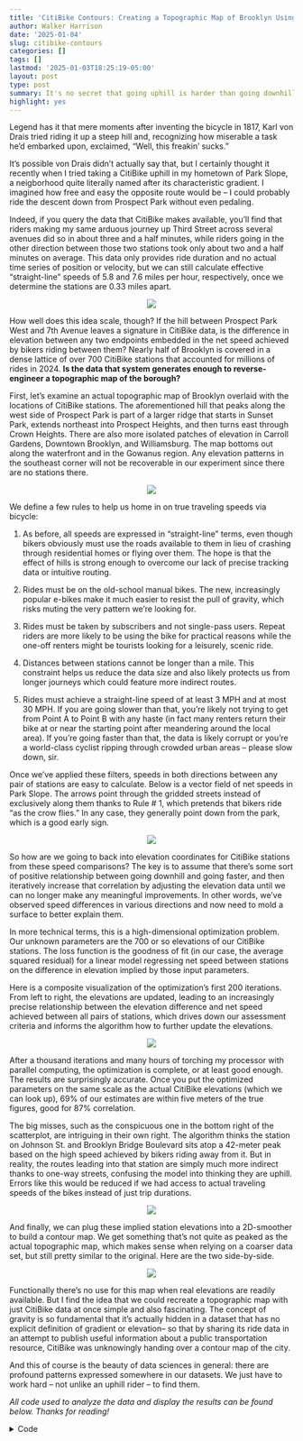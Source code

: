 ```yaml
---
title: 'CitiBike Contours: Creating a Topographic Map of Brooklyn Using Biker Speed Data'
author: Walker Harrison
date: '2025-01-04'
slug: citibike-contours
categories: []
tags: []
lastmod: '2025-01-03T18:25:19-05:00'
layout: post
type: post
summary: It's no secret that going uphill is harder than going downhill. Can we apply that concept to public CitiBike rider data to estimate Brooklyn's peaks and valleys?
highlight: yes
---
```


Legend has it that mere moments after inventing the bicycle in 1817, Karl von Drais tried riding it up a steep hill and, recognizing how miserable a task he'd embarked upon, exclaimed, "Well, this freakin' sucks."

It's possible von Drais didn't actually say that, but I certainly thought it recently when I tried taking a CitiBike uphill in my hometown of Park Slope, a neigborhood quite literally named after its characteristic gradient. I imagined how free and easy the opposite route would be -- I could probably ride the descent down from Prospect Park without even pedaling. 

Indeed, if you query the data that CitiBike makes available, you'll find that riders making my same arduous journey up Third Street across several avenues did so in about three and a half minutes, while riders going in the other direction between those two stations took only about two and a half minutes on average. This data only provides ride duration and no actual time series of position or velocity, but we can still calculate effective "straight-line" speeds of 5.8 and 7.6 miles per hour, respectively, once we determine the stations are 0.33 miles apart.

<figure>
<center><img src="/img/z1_cropped.png"/></center>
</figure>

How well does this idea scale, though? If the hill between Prospect Park West and 7th Avenue leaves a signature in CitiBike data, is the difference in elevation between any two endpoints embedded in the net speed achieved by bikers riding between them? Nearly half of Brooklyn is covered in a dense lattice of over 700 CitiBike stations that accounted for millions of rides in 2024. **Is the data that system generates enough to reverse-engineer a topographic map of the borough?**

First, let's examine an actual topographic map of Brooklyn overlaid with the locations of CitiBike stations. The aforementioned hill that peaks along the west side of Prospect Park is part of a larger ridge that starts in Sunset Park, extends northeast into Prospect Heights, and then turns east through Crown Heights. There are also more isolated patches of elevation in Carroll Gardens, Downtown Brooklyn, and Williamsburg. The map bottoms out along the waterfront and in the Gowanus region. Any elevation patterns in the southeast corner will not be recoverable in our experiment since there are no stations there.

<figure>
<center><img src="/img/m1_pts_cropped.png"/></center>
</figure>

We define a few rules to help us home in on true traveling speeds via bicycle:

1) As before, all speeds are expressed in "straight-line" terms, even though bikers obviously must use the roads available to them in lieu of crashing through residential homes or flying over them. The hope is that the effect of hills is strong enough to overcome our lack of precise tracking data or intuitive routing.

2) Rides must be on the old-school manual bikes. The new, increasingly popular e-bikes make it much easier to resist the pull of gravity, which risks muting the very pattern we're looking for.

3) Rides must be taken by subscribers and not single-pass users. Repeat riders are more likely to be using the bike for practical reasons while the one-off renters might be tourists looking for a leisurely, scenic ride. 

4) Distances between stations cannot be longer than a mile. This constraint helps us reduce the data size and also likely protects us from longer journeys which could feature more indirect routes.

5) Rides must achieve a straight-line speed of at least 3 MPH and at most 30 MPH. If you are going slower than that, you're likely not trying to get from Point A to Point B with any haste (in fact many renters return their bike at or near the starting point after meandering around the local area). If you're going faster than that, the data is likely corrupt or you're a world-class cyclist ripping through crowded urban areas -- please slow down, sir. 

Once we've applied these filters, speeds in both directions between any pair of stations are easy to calculate. Below is a vector field of net speeds in Park Slope. The arrows point through the gridded streets instead of exclusively along them thanks to Rule # 1, which pretends that bikers ride "as the crow flies." In any case, they generally point down from the park, which is a good early sign.

<figure>
<center><img src="/img/mps_cropped.png"/></center>
</figure>

So how are we going to back into elevation coordinates for CitiBike stations from these speed comparisons? The key is to assume that there's some sort of positive relationship between going downhill and going faster, and then iteratively increase that correlation by adjusting the elevation data until we can no longer make any meaningful improvements. In other words, we've observed speed differences in various directions and now need to mold a surface to better explain them.

In more technical terms, this is a high-dimensional optimization problem. Our unknown parameters are the 700 or so elevations of our CitiBike stations. The loss function is the goodness of fit (in our case, the average squared residual) for a linear model regressing net speed between stations on the difference in elevation implied by those input parameters. 

Here is a composite visualization of the optimization's first 200 iterations. From left to right, the elevations are updated, leading to an increasingly precise relationship between the elevation difference and net speed achieved between all pairs of stations, which drives down our assessment criteria and informs the algorithm how to further update the elevations.

<figure>
<center><img src="/img/combo2.gif"/></center>
</figure>

After a thousand iterations and many hours of torching my processor with parallel computing, the optimization is complete, or at least good enough. The results are surprisingly accurate. Once you put the optimized parameters on the same scale as the actual CitiBike elevations (which we can look up), 69% of our estimates are within five meters of the true figures, good for 87% correlation. 

The big misses, such as the conspicuous one in the bottom right of the scatterplot, are intriguing in their own right. The algorithm thinks the station on Johnson St. and Brooklyn Bridge Boulevard sits atop a 42-meter peak based on the high speed achieved by bikers riding away from it. But in reality, the routes leading into that station are simply much more indirect thanks to one-way streets, confusing the model into thinking they are uphill. Errors like this would be reduced if we had access to actual traveling speeds of the bikes instead of just trip durations.

<figure>
<center><img src="/img/c1.png"/></center>
</figure>


And finally, we can plug these implied station elevations into a 2D-smoother to build a contour map. We get something that's not quite as peaked as the actual topographic map, which makes sense when relying on a coarser data set, but still pretty similar to the original. Here are the two side-by-side.

<figure>
<center><img src="/img/comp_wide_cropped.png"/></center>
</figure>


Functionally there's no use for this map when real elevations are readily available. But I find the idea that we could recreate a topographic map with just CitiBike data at once simple and also fascinating. The concept of gravity is so fundamental that it's actually hidden in a dataset that has no explicit definition of gradient or elevation-- so that by sharing its ride data in an attempt to publish useful information about a public transportation resource, CitiBike was unknowingly handing over a contour map of the city.

And this of course is the beauty of data sciences in general: there are profound patterns expressed somewhere in our datasets. We just have to work hard -- not unlike an uphill rider -- to find them.

*All code used to analyze the data and display the results can be found below. Thanks for reading!*

<details>
<summary>Code</summary>
```r

########## setup ##########

library(tidyverse)
library(data.table)
library(glue)
library(ggmap)
library(sf)
library(httr)
library(mgcv)
library(optimParallel)
library(gridExtra)
library(gganimate)
library(magick)

# ways to make dplyr stfu
options(dplyr.summarise.inform = FALSE)
inner_join <- function(...) dplyr::inner_join(relationship = "many-to-many", ...)

# necessary when downloading files from internet
temp_file_path <- tempfile(fileext = ".zip")
temp_dir <- tempdir()

# api keys
google_elevation_key <- "xXxXxXxXxXxX"
register_stadiamaps(key = "yYyYyYyYyYyY")

cl <- makeCluster(detectCores())     # set the number of processor cores
setDefaultCluster(cl = cl) # set 'cl' as default cluster

# update and save this list throughout script
# only use for stuff that takes a long time or might not be accessible later (url or APIs)
# imagine needing to run it in 5 minutes without the internet

important_stuff <- list()
if(file.exists("important_stuff.Rdata")) load("important_stuff.Rdata")
list2env(important_stuff, globalenv())

########## retrieve data from online ##########

# brooklyn coordinates
left <- -74.05
bottom <- 40.63
right <- -73.9
top <- 40.74

# zoomed brooklyn coordinates
leftz <- -73.99
bottomz <- 40.66
rightz <- -73.97
topz <- 40.675

if(!exists("maps")){
  
  map_bk <- get_map(c(left = left,
                      bottom = bottom,
                      right = right,
                      top = top),
                    source = "stadia",
                    maptype = "stamen_toner_lite")
  
  map_bk_zoom <- get_map(c(left = leftz,
                           bottom = bottomz,
                           right = rightz,
                           top = topz),
                         source = "stadia",
                         maptype = "stamen_toner_lite")
  
  maps <- list(map_bk = map_bk, map_bk_zoom = map_bk_zoom)
  
  
  important_stuff$maps <- maps
}


if(!exists("brooklyn")){
  
  # read in borough shape files from govt site
  
  boro_url <- "https://data.cityofnewyork.us/api/geospatial/tqmj-j8zm?method=export&format=Shapefile"
  download.file(boro_url, destfile = temp_file_path, mode = "wb")
  unzip(temp_file_path, exdir = temp_dir)
  
  boros <- read_sf(temp_dir)
  brooklyn <- boros %>% filter(boro_name == "Brooklyn")
  
  important_stuff$brooklyn <- brooklyn
}


if(!exists("trips_raw_classic")){
  
  # create urls, accounting for crappy naming convention
  months <- str_pad(1:11, width = 2, pad = "0")
  extra <- rep("", length(months))
  extra[1:4] <- ".csv"
  urls <- glue("https://s3.amazonaws.com/tripdata/2024{months}-citibike-tripdata{extra}.zip")
  
  # must unzip file of CSVs for every url
  trips_raw <- map(urls, ~{
    
    download.file(.x, destfile = temp_file_path, mode = "wb")
    unzip(temp_file_path, exdir = temp_dir)
    
    csvs <- list.files(temp_dir, recursive = TRUE, full.names = TRUE) %>% keep(~str_detect(.x, "csv")) 
    d <- csvs %>% map(fread) %>% bind_rows()
    
    file.remove(csvs)
    gc()
    
    d
    
  }) %>%
    bind_rows()
  
  # only care about manual member rides, ditch rest for memory purposes
  trips_raw_classic <- trips_raw %>% filter(rideable_type == "classic_bike", member_casual == "member")
  rm(trips_raw)
  gc()
  
  important_stuff$trips_raw_classic <- trips_raw_classic
}

########## summarize trip data ##########

stations <- trips_raw_classic %>%
  group_by(station_id = start_station_id, station_name = start_station_name) %>%
  summarize(
    # slight variation in coordinates within station
    lng = mean(start_lng),
    lat = mean(start_lat)
  ) %>%
  ungroup()

# convert stations to sf object
stations_sf <- stations %>%
  select(lat, lng) %>%
  st_as_sf(coords = c("lng", "lat"),
           crs = st_crs(brooklyn)
  )

# find which stations intersect w brooklyn shape file
ix_idx <- unlist(st_intersects(brooklyn, stations_sf))
stations_bk <- stations %>% slice(ix_idx) 
stations_bk_sf <- stations_sf %>% slice(ix_idx)

# calculate distances between each and convert to miles
dist_matrix <- geosphere::distm(stations_bk %>% select(lat, lng), fun = geosphere::distHaversine)

station_pairs <- stations_bk %>%
  set_names(paste0("start_", names(.))) %>%
  crossing(stations_bk %>% set_names(paste0("end_", names(.)))) %>%
  mutate(distance = 3.28084*as.numeric(matrix(dist_matrix, ncol = 1))/5280)

# filter for reasonably fast trips of less than a mile
trips <- trips_raw_classic %>%
  mutate(duration = as.numeric(ended_at - started_at)) %>%
  inner_join(station_pairs, by = c('start_station_name', 'start_station_id', 'end_station_name', 'end_station_id')) %>%
  mutate(speed = distance/(duration/3600)) %>%
  filter(speed >= 3, speed <= 30, distance < 1)

trips_by_station <- trips %>% 
  group_by(start_station_id, start_station_name, end_station_id, end_station_name, distance) %>%
  summarize(n = n(), mean_speed = mean(speed)
  ) %>%
  ungroup()

# bilateral vereion of routes dataframe include both possible directions
trips_by_station_bd <- trips_by_station %>%
  inner_join(trips_by_station, 
             by = c('start_station_id' = 'end_station_id',
                    'start_station_name' = 'end_station_name',
                    'end_station_id' = 'start_station_id',
                    'end_station_name' = 'start_station_name',
                    'distance'),
             suffix = c('_fromA', '_fromB')
  ) %>%
  rename(station_id_A = start_station_id,
         station_name_A = start_station_name,
         station_id_B = end_station_id,
         station_name_B = end_station_name) %>%
  # de-dupe rows by only taking the fast direction
  mutate(speed_diff = mean_speed_fromA - mean_speed_fromB,
         n_h = 2*n_fromA*n_fromB/(n_fromA + n_fromB)) %>%
  filter(speed_diff > 0)


# only need to consider stations that are actually used
stations_n <- trips_by_station_bd %>%
  group_by(station_id = station_id_A,
           station_name = station_name_A) %>%
  summarize(n_h_A = sum(n_h)) %>%
  full_join(
    trips_by_station_bd %>%
      group_by(station_id = station_id_B,
               station_name = station_name_B) %>%
      summarize(n_h_B = sum(n_h)),
    by = c("station_id", "station_name")) %>%
  transmute(station_id, station_name, n_h_station = coalesce(n_h_A, 0) + coalesce(n_h_B, 0))

stations_bk_used <- stations_bk %>%
  inner_join(stations_n, by = c("station_id", "station_name")) %>%
  mutate(station_idx = row_number())

# some better naming conventions
trips_by_station_bd <- trips_by_station_bd %>%
  inner_join(stations_bk_used, by = c('station_id_A' = 'station_id', 'station_name_A' = 'station_name')) %>%
  inner_join(stations_bk_used, by = c('station_id_B' = 'station_id', 'station_name_B' = 'station_name'), 
             suffix = c("_A", "_B"))

########## add real elevation data ##########

if(!exists("brooklyn_grid")){
  
  # 10k point grid for finding actual elevations
  brooklyn_grid_box <- expand.grid(
    lng = seq(left, right, length.out = 100),
    lat = seq(bottom, top, length.out = 100)
  )
  
  # chunk into 200 since google API has limits per request
  brooklyn_grid <- brooklyn_grid_box %>%
    st_as_sf(coords = c("lng", "lat"),
             crs = st_crs(brooklyn)
    ) %>%
    st_intersects(brooklyn, .) %>%
    unlist() %>%
    slice(brooklyn_grid_box, .) %>%
    mutate(google_group = ceiling(row_number()/200))
  
  elev_reqs_bk <- brooklyn_grid %>%
    group_split(google_group) %>%
    map(~{
      
      print(.x$google_group[1])
      Sys.sleep(3)
      
      locations <- .x %>%
        mutate(location = paste0(lat, ",", lng)) %>%
        pull(location) %>%
        paste0(collapse = "|")
      
      elev_req <- GET(
        url = "https://maps.googleapis.com/maps/api/elevation/json",
        query = list(
          locations = locations,
          key = google_elevation_key
        )
      )
      
    })
  
  
  brooklyn_grid$elev <- elev_reqs_bk %>%
    map(~map_dbl(content(.x)$results, ~.x$elevation)) %>%
    unlist()
  
  important_stuff$brooklyn_grid <- brooklyn_grid
}

if(!exists("brooklyn_grid2")){
  
  # wildly overfit surface to create smoothed topographic map
  contour_real <- bam(elev ~ s(lng, lat, k = 500), data = brooklyn_grid, cluster = cl)
  
  # 1m point grid for smooth contours along brooklyn border/water
  brooklyn_grid2_box <- expand.grid(
    lng = seq(left, right, length.out = 1000),
    lat = seq(bottom, top, length.out = 1000)
  )
  
  brooklyn_grid2 <- brooklyn_grid2_box %>%
    st_as_sf(coords = c("lng", "lat"),
             crs = st_crs(brooklyn)
    ) %>%
    st_intersects(brooklyn, .) %>%
    unlist() %>%
    slice(brooklyn_grid2_box, .) 
  
  brooklyn_grid2$pred_real <- predict(contour_real, newdata = brooklyn_grid2, cluster = cl)
  
  important_stuff$brooklyn_grid2 <- brooklyn_grid2
  
}

m1 <- ggmap(maps$map_bk) +
  geom_contour_filled(data = brooklyn_grid2,
                      aes(lng, lat, z = pred_real),
                      alpha = 0.8) +
  labs(fill = "elevation (m)") +
  theme_bw() +
  theme(axis.title = element_blank(),
        axis.text = element_blank(),
        axis.ticks = element_blank()) +
  theme(legend.title=element_text(size = 18),
        legend.text=element_text(size = 14))

m1_pts <- m1 +
  geom_point(data = stations_bk_used,
             aes(lng, lat),
             alpha = 0.5)

if(!exists("sbue")){
  
  # chunk into 200 since google API has limits per request
  sbue <- stations_bk_used %>% mutate(google_group = ceiling(row_number()/200))
  
  # getting actual elevations for the stations
  elev_reqs_citi <- sbue %>%
    group_split(google_group) %>%
    map(~{
      
      print(.x$google_group[1])
      Sys.sleep(3)
      
      locations <- .x %>%
        mutate(location = paste0(lat, ",", lng)) %>%
        pull(location) %>%
        paste0(collapse = "|")
      
      elev_req <- GET(
        url = "https://maps.googleapis.com/maps/api/elevation/json",
        query = list(
          locations = locations,
          key = google_elevation_key
        )
      )
      
    })
  
  
  sbue$elev <- elev_reqs_citi %>%
    map(~map_dbl(content(.x)$results, ~.x$elevation)) %>%
    unlist()
  
  important_stuff$sbue <- sbue
}

# contour based on actual elevations will give us sense of best possible map
contour_citi_actual <- gam(elev ~ s(lng, lat), data = sbue)

brooklyn_grid2 <- brooklyn_grid2 %>%
  mutate(pred_citi_actual = predict(contour_citi_actual, newdata = .))

m2 <- ggmap(maps$map_bk) +
  geom_contour_filled(data = brooklyn_grid2,
                      aes(lng, lat, z = pred_citi_actual),
                      alpha = 0.8)

########## optimization ##########

if(!exists("sbue2") | !exists("interm_vals")){
  
  sbue2 <- sbue %>% mutate(z = NA)
  
  clusterEvalQ(cl, library("tidyverse"))
  clusterExport(cl, c('sbue2', 'trips_by_station_bd'))
  
  # initiate with random values
  set.seed(1)
  x <- rnorm(nrow(sbue2) - 1)
  
  interm_vals_text <- capture.output(find_elev <- optimParallel(x, fn = function(x){
    
    # exponentiating to make elevation above ground (0)
    sbue2$z <- exp(c(x, 0))
    
    # look up height diff between pairs of stations
    tt <- trips_by_station_bd %>% 
      mutate(zdiff = sbue2$z[station_idx_A] - sbue2$z[station_idx_B])
    
    s <- tryCatch({
      
      # fit a linear model regressing log of speed diff on height diff
      # constrain positive so that elevations aren't flipped
      mod <- nls(I(log(speed_diff)) ~ b0 + exp(b1)*zdiff,
                 data = tt,
                 weights = tt$n_h,
                 start = list(b0 = -1, b1 = 0))
      
      weighted.mean(residuals(mod)^2, mod$weights)
      
    },
    
    # if nls fails, return ridiculously high value to steer optimizer away
    error = function(cond) {
      return(1e10)
    })
    
    return(s)
    
  }, control = list(trace = 6, maxit = 1e1), method = "L-BFGS-B", lower = rep(-10, length(x)), upper = rep(7, length(x)))
  )
  
  # parse text for intermediate values
  interm_vals <- interm_vals_text %>%
    map(~str_extract(.x, "(?<=X =  ).+")) %>%
    keep(~!is.na(.x)) %>%
    map(~as.numeric(unlist(str_split(str_trim(.x), " ")))) %>%
    do.call(rbind, .)
  
  # final parameter
  sbue2$z <- exp(c(find_elev$par, 0))
  
  important_stuff$sbue2 <- sbue2
  important_stuff$interm_vals <- interm_vals
}

# put estimate on correct scale
sbue2 <- sbue2 %>%
  mutate(elev_est = predict(lm(elev ~ z, data = .)))

# compare estimates with actual elevations
c1 <- sbue2 %>%
  # summarize(cor(z, elev),
  #           mean(abs(elev_est - elev) < 5))
  ggplot(aes(elev_est, elev)) +
  geom_point() +
  geom_smooth(se = F) +
  geom_abline(col = "red", linetype = "dashed", linewidth = 2) +
  labs(x = "estimated elevation",
       y = "true elevation") +
  scale_x_continuous(breaks = c(0, 20, 40)) +
  scale_y_continuous(breaks = c(0, 20, 40)) +
  theme_bw() +
  theme(axis.title=element_text(size = 18),
        axis.text=element_text(size = 14))

# build final contour map using our estimates
contour_citi_est <- gam(elev_est ~ s(lng, lat), data = sbue2)

brooklyn_grid2 <- brooklyn_grid2 %>%
  mutate(pred_citi_est = predict(contour_citi_est, newdata = .))

# put predictions on same scale (preserve min, median, max of real pred)
brooklyn_grid2 <- brooklyn_grid2 %>%
  mutate(pred_citi_est2 = pred_citi_est - median(pred_citi_est)) %>%
  mutate(pred_citi_est2 = ifelse(pred_citi_est2 > 0, pred_citi_est2/max(pred_citi_est2), pred_citi_est2/abs(min(pred_citi_est2)))) %>%
  mutate(pred_citi_est2 = ifelse(pred_citi_est2 > 0, pred_citi_est2*(max(pred_real) - median(pred_real)), pred_citi_est2*(median(pred_real) - min(pred_real)))) %>%
  mutate(pred_citi_est2 = pred_citi_est2 + median(pred_real))

# comparison of real topographic map vs. our one from our estimates
b2l <- bind_rows(
  brooklyn_grid2 %>% transmute(lat, lng, type = "Actual", z = pred_real),
  brooklyn_grid2 %>% transmute(lat, lng, type = "CitiBike estimate", z = pred_citi_est2)
)

comp_wide <- ggmap(maps$map_bk) +
  geom_contour_filled(data = b2l,
                      aes(lng, lat, z = z),
                      alpha = 0.8) +
  facet_wrap(~type, nrow = 1) + labs(fill = "elevation (m)")  +
  theme_bw() +
  theme(axis.title = element_blank(),
        axis.text = element_blank(),
        axis.ticks = element_blank()) +
  theme(legend.title=element_text(size = 18),
        legend.text=element_text(size = 14),
        strip.text = element_text(size = 18))


comp_long <- ggmap(maps$map_bk) +
  geom_contour_filled(data = b2l,
                      aes(lng, lat, z = z),
                      alpha = 0.8) +
  facet_wrap(~type, nrow = 2) + labs(fill = "elevation (m)")  +
  theme_bw() +
  theme(axis.title = element_blank(),
        axis.text = element_blank(),
        axis.ticks = element_blank()) +
  theme(legend.title=element_text(size = 18),
        legend.text=element_text(size = 14),
        strip.text = element_text(size = 18))

########## animations ##########

gif_files <- c("anim_bg.gif", "anim_tt.gif", "anim_loss.gif")
# eventually progress is minimal
stop <- 200

if(sum(map_lgl(gif_files, file.exists)) < 3){
  
  tts <- coefs <- bgs <- loss <- list()
  
  for(i in 1:stop){
    
    # plug intermediate values through optim process
    
    x <- interm_vals[i, ]
    
    sbue_temp <- sbue2
    brooklyn_grid_temp <- brooklyn_grid
    
    sbue_temp$z <- exp(c(x, 0))
    
    tt <- trips_by_station_bd %>% mutate(zdiff = sbue_temp$z[station_idx_A] - sbue_temp$z[station_idx_B])
    
    
    mod <- nls(I(log(speed_diff)) ~ b0 + exp(b1)*zdiff,
               data = tt,
               weights = tt$n_h,
               start = list(b0 = -1, b1 = 0))
    
    contour_citi_est_temp <- gam(z ~ s(lng, lat), data = sbue_temp)
    
    brooklyn_grid_temp <- brooklyn_grid_temp %>%
      mutate(pred_citi_actual = predict(contour_citi_est_temp, newdata = .))
    
    # extract implied trips, contour map, coefficients, and loss
    bgs[[i]] <- brooklyn_grid_temp %>% mutate(iter = i)
    tts[[i]] <- tt %>% mutate(iter = i)
    coefs[[i]] <- c(coef(mod), "iter" = i)
    loss[[i]] <- c('resid' = weighted.mean(residuals(mod)^2, mod$weights), "iter" = i)
    
  }
  
  bgs_df <- bind_rows(bgs)
  tts_df <- bind_rows(tts)
  coefs_df <- bind_rows(coefs) %>% mutate(iter = as.integer(iter))
  
  # loss data needs progressive rows to show tail
  loss_df <- bind_rows(loss) %>% mutate(iter = as.integer(iter)) %>%
    arrange(desc(iter)) %>%
    slice(rep(1:nrow(.), 1:nrow(.))) %>%
    arrange(iter) %>%
    group_by(iter) %>%
    mutate(iter0 = stop - row_number() + 1) %>%
    {
      bind_rows(
        filter(., iter0 >= 2),
        filter(., iter0 == 2) %>% mutate(iter0 = 1)
      )
    }
  
  # create animations of contours, scatter plots, and loss function by iteration
  
  theme_bw2 <- theme_bw() +
    theme(axis.title = element_text(size = 25),
          plot.title = element_text(size = 30)) +
    theme(plot.margin = margin(5.5, 25.5, 5.5, 5.5, unit = "pt"))
  
  anim_bg <- {
    bgs_df %>%
      group_by(iter) %>%
      # need to normalize colors by frame
      mutate(pred_citi_actual = (pred_citi_actual - mean(pred_citi_actual))/sd(pred_citi_actual)) %>%
      ungroup() %>%
      ggplot(aes(lng, lat, z = pred_citi_actual)) +
      geom_contour_filled() +
      labs(title = 'Iteration {frame_time}',
           x = 'longitude',
           y = 'latitude') +
      theme_bw2 +
      transition_time(iter)
  } %>%
    animate(nframes = stop, height = 400, width = 400)  
  
  anim_tt <- {
    tts_df %>%
      ggplot(aes(zdiff, log(speed_diff), size = n_h)) +
      geom_point(alpha = 0.1) +
      geom_abline(aes(intercept = b0, slope = exp(b1)),
                  data = coefs_df,
                  col = "red") +
      labs(title = 'Iteration {frame_time}',
           x = "elevation difference", 
           y = "net speed") +
      theme_bw2 +
      transition_time(iter) +
      view_follow()
  } %>%
    animate(nframes = stop, height = 400, width = 400)
  
  anim_loss <- {
    loss_df %>%
      ggplot(aes(iter, resid)) +
      geom_line(col = "blue", linewidth = 2) +
      labs(title = 'Iteration {frame_time}',
           x = "iteration", 
           y = "error") +
      theme_bw2 +
      theme(plot.margin = margin(5.5, 25.5, 5.5, 5.5, unit = "pt")) +
      transition_time(iter0)
  } %>%
    animate(nframes = stop, height = 400, width = 400)
  
  anim_save(gif_files[1], anim_bg)
  anim_save(gif_files[2], anim_tt)
  anim_save(gif_files[3], anim_loss)
  
}

combo_file <- "combo.gif"

if(!file.exists(combo_file)){
  # combine gifs into triptych 
  anim_bg <- image_read(gif_files[1])
  anim_tt <- image_read(gif_files[2])
  anim_loss <- image_read(gif_files[3])
  
  combo_gif <- image_append(c(anim_bg[1], anim_tt[1], anim_loss[1]))
  
  for(i in 2:stop){
    combined <- image_append(c(anim_bg[i], anim_tt[i], anim_loss[i]))
    combo_gif <- c(combo_gif, combined)
  }
  
  anim_save(combo_file, combo_gif)
}

combo_gif <- image_read(combo_file)


########## extra graphs ##########

# two end points for park slope example
s1 <- "3865.05"
s2 <- "3905.15"

t <- trips_by_station %>%
  filter((start_station_id == s1 & end_station_id == s2) |
           (end_station_id == s1 & start_station_id == s2)
  ) %>%
  inner_join(trips_by_station, 
             by = c('start_station_id' = 'end_station_id',
                    'end_station_id' = 'start_station_id',
                    'distance'),
             suffix = c('_fromA', '_fromB')
  ) %>%
  rename(station_id_A = start_station_id,
         station_id_B = end_station_id) %>%
  inner_join(stations_bk_used, by = c('station_id_A' = 'station_id')) %>%
  inner_join(stations_bk_used, by = c('station_id_B' = 'station_id'), suffix = c("_A", "_B"))

# a lot of this code is gross/hard-coded
# not easy to create custom visualizations without a package

# jittering points around so arrows don't overlap
tt <- t %>% mutate(lat_A = lat_A + (-1)^(row_number()) * 0.0003,
                   lat_B = lat_B + (-1)^(row_number()) * 0.0003) %>%
  # don't want full length
  mutate(lat_B2 = lat_A + 0.75*(lat_B - lat_A),
         lng_B2 = lng_A + 0.75*(lng_B - lng_A)) %>%
  # 5-10 degree adjustment since global coords screws it up a little
  mutate(angle = 180/pi*atan((lat_B - lat_A)/(lng_B - lng_A)) - 6)

l <- stations_bk_used %>%
  filter(station_id %in% c(s1, s2))

# putting text coordinates near middle and angling them in right direction
text_coords <- tt %>%
  transmute(lng_mid = lng_A + 0.6*(lng_B2 - lng_A),
            lat_mid = lat_A + 0.6*(lat_B2 - lat_A),
            angle,
            mean_speed_fromA
  ) %>%
  arrange(mean_speed_fromA)

# creating triangles since geom_segment is so ugly
width <- 0.0003

tris <- tt %>%
  select(station_id_A, lng_A, lat_A, lng_B2, lat_B2, angle) %>%
  # number of triangles
  crossing(tri = c(0, 3)) %>%
  # four points (repeat tip to close)
  crossing(data.frame(point = 0:3, tip = c(1, 0, 0, 1), anglediff = c(0, 90, -90, 0))) %>%
  mutate(anglep = angle + anglediff) %>%
  # this works just leave it alone
  mutate(lng_t = lng_A + (tri/3 + 0.15*tip-0.01)*(lng_B2 - lng_A) + (!tip)*width*cos((anglep * pi) / 180),
         lat_t = lat_A + (tri/3 + 0.15*tip-0.01)*(lat_B2 - lat_A) + (!tip)*width*sin((anglep * pi) / 180))


l$station_name <- str_replace_all(l$station_name, "& ", "&\n")

z1 <- ggmap(maps$map_bk_zoom) +
  geom_segment(data = tt, aes(x = lng_A, xend = lng_B2, y = lat_A, yend = lat_B2, col = as.factor(station_id_A)),
               linewidth = 10
  ) +
  geom_polygon(data = tris, aes(x = lng_t, y = lat_t, group = paste0(tri, station_id_A), fill = as.factor(station_id_A)), col = "black") +
  geom_point(aes(lng, lat), data = l, size = 6) +
  geom_label(aes(lng, lat, label = station_name), 
             data = l %>% mutate(lng = lng + (-1)^(row_number()+1) * 0.0002),
             hjust = c(0, 1)) +
  scale_x_continuous(limits = c(-73.9795, -73.9715)) +
  scale_y_continuous(limits = c(40.6674, 40.6715)) +
  scale_color_manual(values = c("springgreen2", "tomato")) +
  scale_fill_manual(values = c("springgreen2", "tomato")) +
  theme(legend.position = "none") +
  theme(axis.title = element_blank(),
        axis.text = element_blank(),
        axis.ticks = element_blank())

for(i in 1:nrow(text_coords)){
  z1 <- z1 + annotate("text", x=text_coords$lng_mid[i], y=text_coords$lat_mid[i], 
                      label = paste0(round(text_coords$mean_speed_fromA[i], 1), " mph"), color = "black", 
                      angle = text_coords$angle[i], size = 6, fontface = "bold")
}

###############################################################

park_slope_stations <- c(4010.15, 3865.05, 3722.04, 3651.04, # ppw
                         3978.13, 3620.02, # 8th ave
                         3905.15, 3834.10, 3762.08, 3731.11, 3660.07, # 7th ave
                         4019.06, 3946.07, 3874.01, 3803.09, 3803.05, # 6th ave
                         3987.06, 3914.02, 3842.08, 3771.06, # 5th ave
                         4028.04, 3955.05, 3882.05) %>% # 4th ave
  as.character()

t <- trips_by_station_bd %>%
  filter(station_id_A %in% park_slope_stations, station_id_B %in% park_slope_stations,
         speed_diff > 1) %>%
  transmute(lat_A, lat_B, lng_A, lng_B, speed_diff,
            angle = atan((lat_B - lat_A)/(lng_B - lng_A))) %>%
  # new endpoints creating vectors of equal length
  mutate(lat_B2 = lat_A - 2/1000*sin(angle),
         lng_B2 = lng_A - 2/1000*cos(angle))

mps <- ggmap(maps$map_bk_zoom) +
  geom_segment(data = t, aes(x = lng_A, xend = lng_B2, y = lat_A, yend = lat_B2, col = speed_diff),
               linewidth = 1.25,
               arrow = arrow(length = unit(0.4, "cm"))
  )  +
  geom_point(data = stations_bk_used %>% filter(station_id %in% park_slope_stations), aes(lng, lat), 
             size = 6, col = "black", fill = "black", pch = 21, alpha = 0.5) +
  scale_color_gradient(high = "springgreen4", low = "springgreen",
                       labels = scales::label_number(style_positive = c("plus")))+
  labs(col = "net speed") +
  theme(axis.title = element_blank(),
        axis.text = element_blank(),
        axis.ticks = element_blank()) +
  theme(legend.title=element_text(size = 18),
        legend.text=element_text(size = 14))

blog_graphs <- list(
  z1 = z1, m1_pts = m1_pts, mps = mps, c1 = c1, comp_wide = comp_wide, comp_long = comp_long
)

save(blog_graphs, file = "blog_graphs.Rdata")
save(important_stuff, file = "important_stuff.Rdata")
```

</details>
